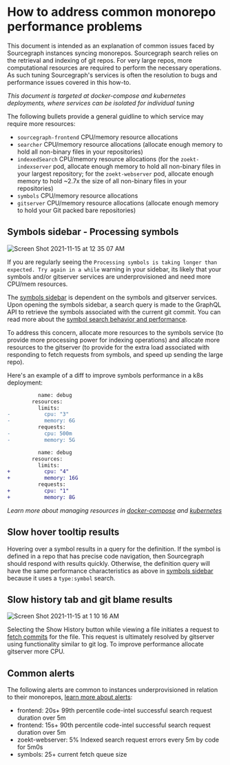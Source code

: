 # How to address common monorepo performance problems

This document is intended as an explanation of common issues faced by Sourcegraph instances syncing monorepos. Sourcegraph search relies on the retrieval and indexing of git repos. For very large repos, more computational resources are required to perform the necessary operations. As such tuning Sourcegraph's services is often the resolution to bugs and performance issues covered in this how-to.

_This document is targeted at docker-compose and kubernetes deployments, where services can be isolated for individual tuning_

The following bullets provide a general guidline to which service may require more resources:

* `sourcegraph-frontend` CPU/memory resource allocations
* `searcher` CPU/memory resource allocations (allocate enough memory to hold all non-binary files in your repositories)
* `indexedSearch` CPU/memory resource allocations (for the `zoekt-indexserver` pod, allocate enough memory to hold all non-binary files in your largest repository; for the `zoekt-webserver` pod, allocate enough memory to hold ~2.7x the size of all non-binary files in your repositories)
* `symbols` CPU/memory resource allocations
* `gitserver` CPU/memory resource allocations (allocate enough memory to hold your Git packed bare repositories)

## Symbols sidebar - Processing symbols

![Screen Shot 2021-11-15 at 12 35 07 AM](https://user-images.githubusercontent.com/13024338/141749036-95759cbe-abd5-4d78-91eb-618423d2f66c.png)

If you are regularly seeing the `Processing symbols is taking longer than expected. Try again in a while` warning in your sidebar, its likely that your symbols and/or gitserver services are underprovisioned and need more CPU/mem resources.

The [symbols sidebar](https://sourcegraph.com/github.com/sourcegraph/sourcegraph/-/blob/client/web/src/repo/RepoRevisionSidebarSymbols.tsx?L42) is dependent on the symbols and gitserver services. Upon opening the symbols sidebar, a search query is made to the GraphQL API to retrieve the symbols associated with the current git commit. You can read more about the [symbol search behavior and performance](/code_navigation/explanations/features#symbol-search-behavior-and-performance).

To address this concern, allocate more resources to the symbols service (to provide more processing power for indexing operations) and allocate more resources to the gitserver (to provide for the extra load associated with responding to fetch requests from symbols, and speed up sending the large repo).

Here's an example of a diff to improve symbols performance in a k8s deployment:

```diff
          name: debug
        resources:
          limits:
-           cpu: "3"
-           memory: 6G
          requests:
-           cpu: 500m
-           memory: 5G

          name: debug
        resources:
          limits:
+           cpu: "4"
+           memory: 16G
          requests:
+           cpu: "1"
+           memory: 8G
```

_Learn more about managing resources in [docker-compose](/admin/deploy/docker-compose/#operations) and [kubernetes](/admin/deploy/kubernetes/operations)_

## Slow hover tooltip results

Hovering over a symbol results in a query for the definition. If the symbol is defined in a repo that has precise code navigation, then Sourcegraph should respond with results quickly. Otherwise, the definition query will have the same performance characteristics as above in [symbols sidebar](#symbols-sidebar---processing-symbols) because it uses a `type:symbol` search.

## Slow history tab and git blame results

![Screen Shot 2021-11-15 at 1 10 16 AM](https://user-images.githubusercontent.com/13024338/141754063-2080c7c6-b5be-43c1-b9db-386e916d2968.png)

Selecting the Show History button while viewing a file initiates a request to [fetch commits](https://sourcegraph.com/search?q=context:global+repo:%5Egithub%5C.com/sourcegraph/sourcegraph%24+file:%5Eclient/web/src/repo/RepoRevisionSidebarCommits%5C.tsx+function+fetchCommits%28&patternType=literal) for the file. This request is ultimately resolved by gitserver using functionality similar to git log. To improve performance allocate gitserver more CPU.

## Common alerts

The following alerts are common to instances underprovisioned in relation to their monorepos, [learn more about alerts](/admin/observability/alerts):

- frontend: 20s+ 99th percentile code-intel successful search request duration over 5m
- frontend: 15s+ 90th percentile code-intel successful search request duration over 5m
- zoekt-webserver: 5% Indexed search request errors every 5m by code for 5m0s
- symbols: 25+ current fetch queue size
